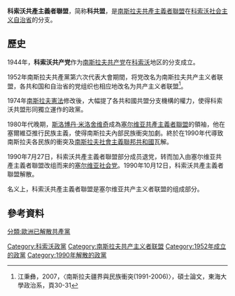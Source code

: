 {{NoteTA
|G1=TO
|1=zh-cn:米洛舍维奇; zh-hk:米洛舍維奇; zh-tw:米洛塞維奇; zh-sg:米洛舍维奇
|2=zh-cn:斯洛博丹; zh-tw:斯洛波丹
}}
'''科索沃共產主義者聯盟'''，简称'''科共盟'''，是[[南斯拉夫共產主義者聯盟|南斯拉夫共產主義者聯盟]]在[[科索沃社会主义自治省|科索沃社会主义自治省]]的分支。

== 歷史 ==
1944年，'''科索沃共产党'''作为[[南斯拉夫共产党|南斯拉夫共产党]]在[[科索沃|科索沃]]地区的分支成立。

1952年南斯拉夫共產黨第六次代表大會期間，将党改名为南斯拉夫共产主义者联盟，各共和国和自治省的党组织也相应地改名为共产主义者联盟<ref>江秉彝，2007，〈南斯拉夫疆界與民族衝突(1991-2006)〉，碩士論文，東海大學政治系，頁30-31</ref>。

1974年[[南斯拉夫社会主义联邦共和国|南斯拉夫憲法]]修改後，大幅提了各共和國共盟分支機構的權力，使得科索沃共盟形同獨立運作的政黨。

1980年代晚期，[[斯洛博丹·米洛舍维奇|斯洛博丹·米洛舍维奇]]成為[[塞尔维亚共產主義者聯盟|塞尔维亚共產主義者聯盟]]的領袖，他在塞爾維亞推行民族主義，使得南斯拉夫內部民族衝突加劇。終於在1990年代導致南斯拉夫各民族的衝突及[[南斯拉夫社會主義聯邦共和國|南斯拉夫社會主義聯邦共和國]]瓦解。

1990年7月27日，科索沃共產主義者聯盟部分成员退党，转而加入由塞尔维亚共產主義者聯盟改组而来的[[塞尔维亚社会党|塞尔维亚社会党]]。1990年10月12日，科索沃共產主義者聯盟解散。

名义上，科索沃共產主義者聯盟是塞尔维亚共产主义者联盟的组成部分。

== 參考資料 ==
{{Reflist}}

[[Category:科索沃政黨|Category:科索沃政黨]]
[[Category:南斯拉夫共产主义者联盟|Category:南斯拉夫共产主义者联盟]]
[[Category:1952年成立的政黨|Category:1952年成立的政黨]]
[[Category:1990年解散的政黨|Category:1990年解散的政黨]]
[[分類:歐洲已解散共產黨|分類:歐洲已解散共產黨]]